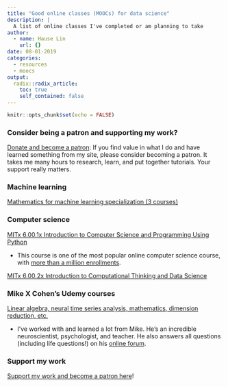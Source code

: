 ```yaml
---
title: "Good online classes (MOOCs) for data science"
description: |
  A list of online classes I've completed or am planning to take
author:
  - name: Hause Lin
    url: {}
date: 08-01-2019
categories: 
  - resources
  - moocs
output:
  radix::radix_article:
    toc: true
    self_contained: false
---
```


```r
knitr::opts_chunk$set(echo = FALSE)
```

### Consider being a patron and supporting my work?

[Donate and become a patron](https://donorbox.org/support-my-teaching): If you find value in what I do and have learned something from my site, please consider becoming a patron. It takes me many hours to research, learn, and put together tutorials. Your support really matters.

### Machine learning

[Mathematics for machine learning specialization (3 courses)](https://www.coursera.org/specializations/mathematics-machine-learning)

### Computer science

[MITx 6.00.1x Introduction to Computer Science and Programming Using Python](https://www.edx.org/course/6-00-1x-introduction-to-computer-science-and-programming-using-python-3)

* This course is one of the most popular online computer science course, with [more than a million enrollments](https://news.mit.edu/2018/first-mitx-mooc-reaches-enrollment-milestone-0830). 

[MITx 6.00.2x Introduction to Computational Thinking and Data Science](https://www.edx.org/course/6-00-2x-introduction-to-computational-thinking-and-data-science-3)

### Mike X Cohen's Udemy courses

[Linear algebra, neural time series analysis, mathematics, dimension reduction, etc.](https://www.udemy.com/user/mike-x-cohen/)

* I've worked with and learned a lot from Mike. He's an incredible neuroscientist, psychologist, and teacher. He also answers all questions (including life questions!) on his [online forum](https://discuss.sincxpress.com/). 

### Support my work

[Support my work and become a patron here](https://donorbox.org/support-my-teaching)!
